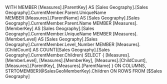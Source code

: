 ﻿WITH 
MEMBER [Measures].[ParentKey] AS 
	[Sales Geography].[Sales Geography].CurrentMember.Parent.UniqueName  
MEMBER [Measures].[ParentName] AS 
	[Sales Geography].[Sales Geography].CurrentMember.Parent.Name
MEMBER [Measures].[MemberKey] AS 
	[Sales Geography].[Sales Geography].CurrentMember.UniqueName
MEMBER [Measures].[MemberLevel] AS
	[Sales Geography].[Sales Geography].CurrentMember.Level_Number
MEMBER [Measures].[ChildCount] AS 
	COUNT([Sales Geography].[Sales Geography].CurrentMember.Children)
SELECT 
{
	[Measures].[MemberLevel],
	[Measures].[MemberKey], 
	[Measures].[ChildCount], 
	[Measures].[ParentKey], 
	[Measures].[ParentName]
} ON COLUMNS,
STRTOMEMBER(@SalesGeoMemberKey).Children ON ROWS
FROM 
	[$Sales Geography]